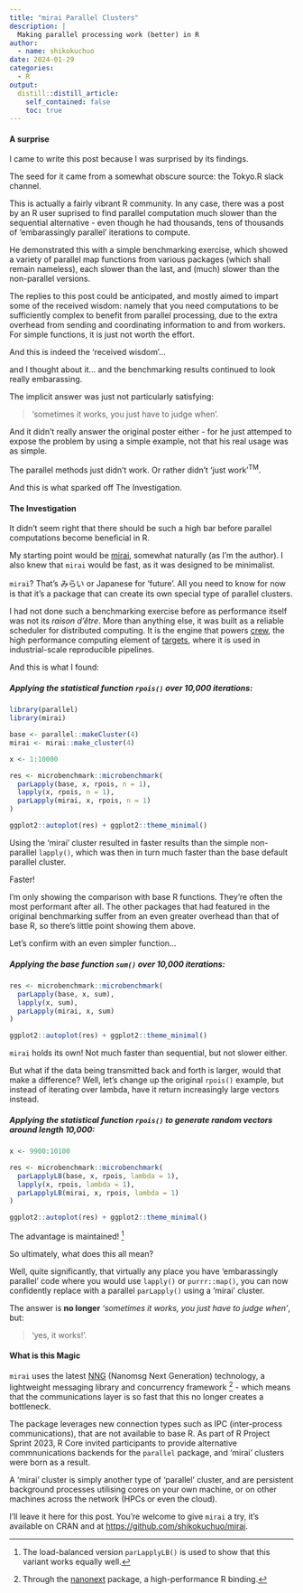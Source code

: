 ```yaml
---
title: "mirai Parallel Clusters"
description: |
  Making parallel processing work (better) in R
author:
  - name: shikokuchuo
date: 2024-01-29
categories:
  - R
output:
  distill::distill_article:
    self_contained: false
    toc: true
---
```


#### A surprise

I came to write this post because I was surprised by its findings.

The seed for it came from a somewhat obscure source: the Tokyo.R slack channel.

This is actually a fairly vibrant R community. In any case, there was a post by an R user suprised to find parallel computation much slower than the sequential alternative - even though he had thousands, tens of thousands of 'embarassingly parallel' iterations to compute.

He demonstrated this with a simple benchmarking exercise, which showed a variety of parallel map functions from various packages (which shall remain nameless), each slower than the last, and (much) slower than the non-parallel versions.

The replies to this post could be anticipated, and mostly aimed to impart some of the received wisdom: namely that you need computations to be sufficiently complex to benefit from parallel processing, due to the extra overhead from sending and coordinating information to and from workers. For simple functions, it is just not worth the effort.

And this is indeed the 'received wisdom'...

and I thought about it... and the benchmarking results continued to look really embarassing.

The implicit answer was just not particularly satisfying:

> 'sometimes it works, you just have to judge when'.

And it didn't really answer the original poster either - for he just attemped to expose the problem by using a simple example, not that his real usage was as simple.

The parallel methods just didn't work. Or rather didn't 'just work'<sup>TM</sup>.

And this is what sparked off The Investigation.

#### The Investigation

It didn't seem right that there should be such a high bar before parallel computations become beneficial in R.

My starting point would be [mirai](https://shikokuchuo.net/mirai), somewhat naturally (as I'm the author). I also knew that `mirai` would be fast, as it was designed to be minimalist.

`mirai`? That's みらい or Japanese for 'future'. All you need to know for now is that it's a package that can create its own special type of parallel clusters.

I had not done such a benchmarking exercise before as performance itself was not its *raison d'être*. More than anything else, it was built as a reliable scheduler for distributed computing. It is the engine that powers [crew](https://cran.r-project.org/package=crew), the high performance computing element of [targets](https://cran.r-project.org/package=targets), where it is used in industrial-scale reproducible pipelines.

And this is what I found:

##### Applying the statistical function `rpois()` over 10,000 iterations:

```r
library(parallel)
library(mirai)

base <- parallel::makeCluster(4)
mirai <- mirai::make_cluster(4)

x <- 1:10000

res <- microbenchmark::microbenchmark(
  parLapply(base, x, rpois, n = 1),
  lapply(x, rpois, n = 1),
  parLapply(mirai, x, rpois, n = 1)
)

ggplot2::autoplot(res) + ggplot2::theme_minimal()
```

Using the 'mirai' cluster resulted in faster results than the simple non-parallel `lapply()`, which was then in turn much faster than the base default parallel cluster.

Faster!

I'm only showing the comparison with base R functions. They're often the most performant after all. The other packages that had featured in the original benchmarking suffer from an even greater overhead than that of base R, so there's little point showing them above.

Let's confirm with an even simpler function...

##### Applying the base function `sum()` over 10,000 iterations:

```r
res <- microbenchmark::microbenchmark(
  parLapply(base, x, sum),
  lapply(x, sum),
  parLapply(mirai, x, sum)
)

ggplot2::autoplot(res) + ggplot2::theme_minimal()
```

`mirai` holds its own! Not much faster than sequential, but not slower either.

But what if the data being transmitted back and forth is larger, would that make a difference? Well, let's change up the original `rpois()` example, but instead of iterating over lambda, have it return increasingly large vectors instead.

##### Applying the statistical function `rpois()` to generate random vectors around length 10,000:

```r
x <- 9900:10100

res <- microbenchmark::microbenchmark(
  parLapplyLB(base, x, rpois, lambda = 1),
  lapply(x, rpois, lambda = 1),
  parLapplyLB(mirai, x, rpois, lambda = 1)
)

ggplot2::autoplot(res) + ggplot2::theme_minimal()
```

The advantage is maintained! ^[The load-balanced version `parLapplyLB()` is used to show that this variant works equally well.]

So ultimately, what does this all mean?

Well, quite significantly, that virtually any place you have 'embarassingly parallel' code where you would use `lapply()` or `purrr::map()`, you can now confidently replace with a parallel `parLapply()` using a 'mirai' cluster.

The answer is **no longer** *'sometimes it works, you just have to judge when'*, but:

> 'yes, it works!'.

#### What is this Magic

`mirai` uses the latest [NNG](https://nng.nanomsg.org/) (Nanomsg Next Generation) technology, a lightweight messaging  library and concurrency framework
^[Through the [nanonext](https://shikokuchuo.net/nanonext) package, a high-performance R binding.] - which means that the communications layer is so fast that this no longer creates a bottleneck.

The package leverages new connection types such as IPC (inter-process communications), that are not available to base R. As part of R Project Sprint 2023, R Core invited participants to provide alternative commnunications backends for the `parallel` package, and 'mirai' clusters were born as a result.

A 'mirai' cluster is simply another type of 'parallel' cluster, and are persistent background processes utilising cores on your own machine, or on other machines across the network (HPCs or even the cloud).

I'll leave it here for this post. You're welcome to give `mirai` a try, it's available on CRAN and at <https://github.com/shikokuchuo/mirai>.
